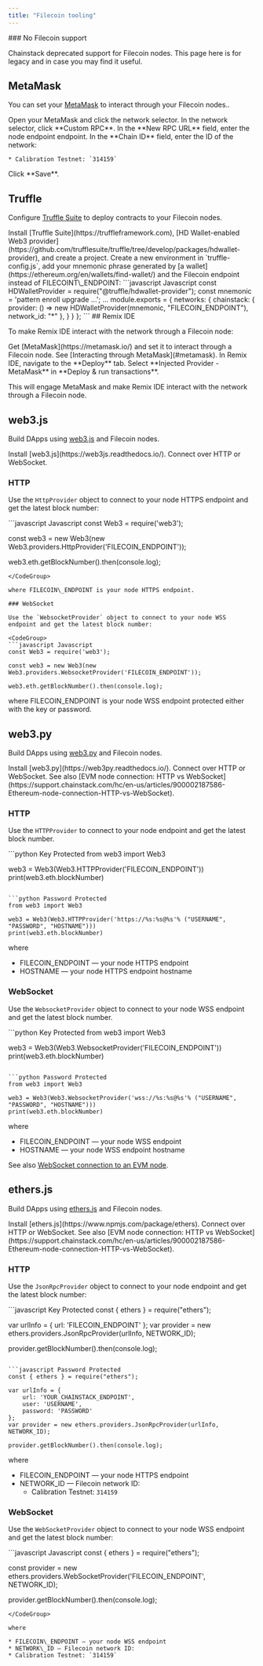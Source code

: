```yaml
---
title: "Filecoin tooling"
---
```


<Warning>
  ### No Filecoin support

  Chainstack deprecated support for Filecoin nodes. This page here is for legacy and in case you may find it useful.
</Warning>

## MetaMask

You can set your [MetaMask](https://metamask.io/) to interact through your Filecoin nodes..

<Steps>
  <Step>
    Open your MetaMask and click the network selector.
  </Step>
  <Step>
    In the network selector, click **Custom RPC**.
  </Step>
  <Step>
    In the **New RPC URL** field, enter the node endpoint endpoint.
  </Step>
  <Step>
    In the **Chain ID** field, enter the ID of the network:

    * Calibration Testnet: `314159`
  </Step>
  <Step>
    Click **Save**.
  </Step>
</Steps>

## Truffle

Configure [Truffle Suite](https://truffleframework.com) to deploy contracts to your Filecoin nodes.

<Steps>
  <Step>
    Install [Truffle Suite](https://truffleframework.com), [HD Wallet-enabled Web3 provider](https://github.com/trufflesuite/truffle/tree/develop/packages/hdwallet-provider), and create a project.
  </Step>
  <Step>
    Create a new environment in `truffle-config.js`, add your mnemonic phrase generated by [a wallet](https://ethereum.org/en/wallets/find-wallet/) and the Filecoin endpoint instead of FILECOINT\_ENDPOINT:

   <CodeGroup>
     ```javascript Javascript
     const HDWalletProvider = require("@truffle/hdwallet-provider");
     const mnemonic = 'pattern enroll upgrade ...';
     ...
     module.exports = {
      networks: {
         chainstack: {
             provider: () => new HDWalletProvider(mnemonic, "FILECOIN_ENDPOINT"),
             network_id: "*"
         },
        }
       }
     };
     ```
   </CodeGroup>
  </Step>
</Steps>
## Remix IDE

To make Remix IDE interact with the network through a Filecoin node:

<Steps>
  <Step>
    Get [MetaMask](https://metamask.io/) and set it to interact through a Filecoin node. See [Interacting through MetaMask](#metamask).
  </Step>
  <Step>
    In Remix IDE, navigate to the **Deploy** tab. Select **Injected Provider - MetaMask** in **Deploy & run transactions**.
  </Step>
</Steps>

This will engage MetaMask and make Remix IDE interact with the network through a Filecoin node.

## web3.js

Build DApps using [web3.js](https://github.com/web3/web3.js) and Filecoin nodes.

<Steps>
  <Step>
    Install [web3.js](https://web3js.readthedocs.io/).
  </Step>
  <Step>
    Connect over HTTP or WebSocket.
  </Step>
</Steps>

### HTTP

Use the `HttpProvider` object to connect to your node HTTPS endpoint and get the latest block number:

<CodeGroup>
  ```javascript Javascript
  const Web3 = require('web3');

  const web3 = new Web3(new Web3.providers.HttpProvider('FILECOIN_ENDPOINT'));

  web3.eth.getBlockNumber().then(console.log);
  ```
</CodeGroup>

where FILECOIN\_ENDPOINT is your node HTTPS endpoint.

### WebSocket

Use the `WebsocketProvider` object to connect to your node WSS endpoint and get the latest block number:

<CodeGroup>
  ```javascript Javascript
  const Web3 = require('web3');

  const web3 = new Web3(new Web3.providers.WebsocketProvider('FILECOIN_ENDPOINT'));

  web3.eth.getBlockNumber().then(console.log);
  ```
</CodeGroup>

where FILECOIN\_ENDPOINT is your node WSS endpoint protected either with the key or password.

## web3.py

Build DApps using [web3.py](https://github.com/ethereum/web3.py) and Filecoin nodes.

<Steps>
  <Step>
    Install [web3.py](https://web3py.readthedocs.io/).
  </Step>
  <Step>
    Connect over HTTP or WebSocket. See also [EVM node connection: HTTP vs WebSocket](https://support.chainstack.com/hc/en-us/articles/900002187586-Ethereum-node-connection-HTTP-vs-WebSocket).
  </Step>
</Steps>

### HTTP

Use the `HTTPProvider` to connect to your node endpoint and get the latest block number.

<CodeGroup>
  ```python Key Protected
  from web3 import Web3

  web3 = Web3(Web3.HTTPProvider('FILECOIN_ENDPOINT'))
  print(web3.eth.blockNumber)
  ```

  ```python Password Protected
  from web3 import Web3

  web3 = Web3(Web3.HTTPProvider('https://%s:%s@%s'% ("USERNAME", "PASSWORD", "HOSTNAME")))
  print(web3.eth.blockNumber)
  ```
</CodeGroup>

where

* FILECOIN\_ENDPOINT — your node HTTPS endpoint
* HOSTNAME — your node HTTPS endpoint hostname

### WebSocket

Use the `WebsocketProvider` object to connect to your node WSS endpoint and get the latest block number.

<CodeGroup>
  ```python Key Protected
  from web3 import Web3

  web3 = Web3(Web3.WebsocketProvider('FILECOIN_ENDPOINT'))
  print(web3.eth.blockNumber)
  ```

  ```python Password Protected
  from web3 import Web3

  web3 = Web3(Web3.WebsocketProvider('wss://%s:%s@%s'% ("USERNAME", "PASSWORD", "HOSTNAME")))
  print(web3.eth.blockNumber)
  ```
</CodeGroup>

where

* FILECOIN\_ENDPOINT — your node WSS endpoint
* HOSTNAME — your node WSS endpoint hostname

See also [WebSocket connection to an EVM node](https://support.chainstack.com/hc/en-us/articles/900001918763-WebSocket-connection-to-an-Ethereum-node).

## ethers.js

Build DApps using [ethers.js](https://github.com/ethers-io/ethers.js/) and Filecoin nodes.

<Steps>
  <Step>
    Install [ethers.js](https://www.npmjs.com/package/ethers).
  </Step>
  <Step>
    Connect over HTTP or WebSocket. See also [EVM node connection: HTTP vs WebSocket](https://support.chainstack.com/hc/en-us/articles/900002187586-Ethereum-node-connection-HTTP-vs-WebSocket).
  </Step>
</Steps>

### HTTP

Use the `JsonRpcProvider` object to connect to your node endpoint and get the latest block number:

<CodeGroup>
  ```javascript Key Protected
  const { ethers } = require("ethers");

  var urlInfo = {
      url: 'FILECOIN_ENDPOINT'
  };
  var provider = new ethers.providers.JsonRpcProvider(urlInfo, NETWORK_ID);

  provider.getBlockNumber().then(console.log);
  ```

  ```javascript Password Protected
  const { ethers } = require("ethers");

  var urlInfo = {
      url: 'YOUR_CHAINSTACK_ENDPOINT',
      user: 'USERNAME',
      password: 'PASSWORD'
  };
  var provider = new ethers.providers.JsonRpcProvider(urlInfo, NETWORK_ID);

  provider.getBlockNumber().then(console.log);
  ```
</CodeGroup>

where

* FILECOIN\_ENDPOINT — your node HTTPS endpoint
* NETWORK\_ID — Filecoin network ID:
  * Calibration Testnet: `314159`

### WebSocket

Use the `WebSocketProvider` object to connect to your node WSS endpoint and get the latest block number:

<CodeGroup>
  ```javascript Javascript
  const { ethers } = require("ethers");

  const provider = new ethers.providers.WebSocketProvider('FILECOIN_ENDPOINT', NETWORK_ID);

  provider.getBlockNumber().then(console.log);
  ```
</CodeGroup>

where

* FILECOIN\_ENDPOINT — your node WSS endpoint
* NETWORK\_ID — Filecoin network ID:
  * Calibration Testnet: `314159`
